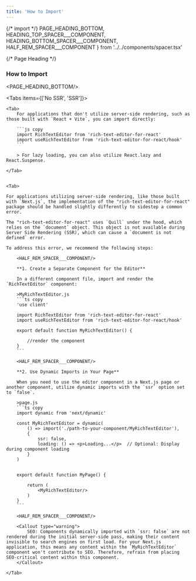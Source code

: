 ```yaml
---
title: 'How to Import'
---
```

{/* import */}
    PAGE_HEADING_BOTTOM,
    HEADING_TOP_SPACER___COMPONENT, 
    HEADING_BOTTOM_SPACER___COMPONENT,
    HALF_REM_SPACER___COMPONENT
} from '../../components/spacer.tsx'
 


{/* Page Heading */}
### How to Import
<PAGE_HEADING_BOTTOM/>

<Tabs items={['No SSR', 'SSR']}>


    <Tab> 
        For applications that don't utilize server-side rendering, such as those built with `React + Vite`, you can import directly:

        ```js copy
        import RichTextEditor from 'rich-text-editor-for-react'
        import useRichTextEditor from 'rich-text-editor-for-react/hook'
        ```

        > For lazy loading, you can also utilize React.lazy and React.Suspense.

    </Tab>


    <Tab>

    For applications utilizing server-side rendering, like those built with `Next.js`, the implementation of the "rich-text-editor-for-react" package should be handled slightly differently to sidestep a common error.

    The "rich-text-editor-for-react" uses `Quill` under the hood, which relies on the `document` object. This object is not available during Server Side Rendering (SSR), which can cause a `document is not defined` error.

    To address this error, we recommend the following steps: 

        <HALF_REM_SPACER___COMPONENT/>

        **1. Create a Separate Component for the Editor**

        In a different component file, import and render the `RichTextEditor` component:

        >MyRichTextEditor.js
        ```ts copy
        'use client'

        import RichTextEditor from 'rich-text-editor-for-react'
        import useRichTextEditor from 'rich-text-editor-for-react/hook'

        export default function MyRichTextEditor() {
            
            //render the component
        }
        ```

        <HALF_REM_SPACER___COMPONENT/>

        **2. Use Dynamic Imports in Your Page**

        When you need to use the editor component in a Next.js page or another component, utilize dynamic imports with the `ssr` option set to `false`.

        >page.js
        ```ts copy
        import dynamic from 'next/dynamic'

        const MyRichTextEditor = dynamic(
            () => import('./path-to-your-component/MyRichTextEditor'), 
            {
                ssr: false,
                loading: () => <p>Loading...</p>  // Optional: Display during component loading
            }
        )


        export default function MyPage() {
            
            return (
                <MyRichTextEditor/>
            )
        }
        ```

        <HALF_REM_SPACER___COMPONENT/>

        <Callout type="warning">
            SEO: Components dynamically imported with `ssr: false` are not rendered during the initial server-side pass, making their content invisible to search engines on first load. For your Next.js application, this means any content within the `MyRichTextEditor` component won't contribute to SEO. Therefore, refrain from placing SEO-critical content within this component.
        </Callout>

    </Tab>

</Tabs>



